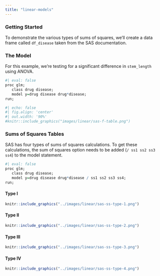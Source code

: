 ```yaml
---
title: "linear-models"
---
```


### **Getting Started**

To demonstrate the various types of sums of squares, we'll create a data frame called `df_disease` taken from the SAS documentation.

### The Model {.unnumbered}

For this example, we're testing for a significant difference in `stem_length` using ANOVA.

```r
#| eval: false
proc glm;
   class drug disease;
   model y=drug disease drug*disease;
run;
```

```r
#| echo: false 
#| fig.align: 'center'
#| out.width: '90%'
#knitr::include_graphics("images/linear/sas-f-table.png")
```

### Sums of Squares Tables {.unnumbered}

SAS has four types of sums of squares calculations. To get these calculations, the sum of squares option needs to be added (`/ ss1 ss2 ss3 ss4`) to the model statement.

```r
#| eval: false
proc glm;
   class drug disease;
   model y=drug disease drug*disease / ss1 ss2 ss3 ss4;
run;
```

#### Type I

```r
knitr::include_graphics("../images/linear/sas-ss-type-1.png")
```

#### Type II {.unnumbered}

```r
knitr::include_graphics("../images/linear/sas-ss-type-2.png")
```

#### Type III {.unnumbered}

```r
knitr::include_graphics("../images/linear/sas-ss-type-3.png")
```

#### Type IV {.unnumbered}

```r
knitr::include_graphics("../images/linear/sas-ss-type-4.png")
```
